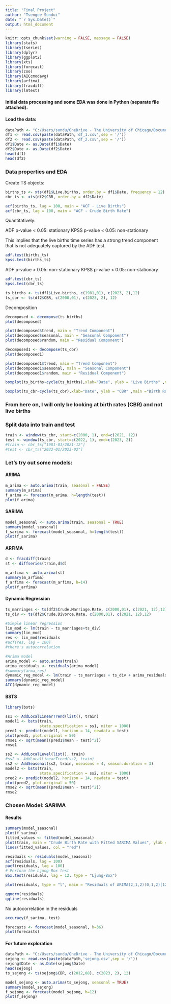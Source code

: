 ---
title: "Final Project"
author: "Tsengee Sundui"
date: "`r Sys.Date()`"
output: html_document
---

```{r setup, include=FALSE}
knitr::opts_chunk$set(warning = FALSE, message = FALSE)
library(stats)
library(tseries)
library(dplyr)
library(ggplot2)
library(xts)
library(forecast)
library(zoo)
library(AICcmodavg)
library(arfima)
library(fracdiff)
library(lmtest)
```

#### Initial data processing and some EDA was done in Python (separate file attached).

#### Load the data:
```{r}
dataPath <- "C:/Users/sundu/OneDrive - The University of Chicago/Documents/Spring 2023/Time Series"
df1 <- read.csv(paste(dataPath,'df_1.csv',sep = '/'))
df2 <- read.csv(paste(dataPath,'df_2.csv',sep = '/'))
df1$Date <- as.Date(df1$Date)
df2$Date <- as.Date(df2$Date)
head(df1)
head(df2)
```
### Data properties and EDA
Create TS objects:
```{r}
births_ts <- xts(df1$Live.births, order.by = df1$Date, frequency = 12)
cbr_ts <- xts(df2$CBR, order.by = df2$Date)
```

```{r}
acf(births_ts, lag = 100, main = "ACF - Live Births")
acf(cbr_ts, lag = 100, main = "ACF - Crude Birth Rate")
```
Quantitatively:

ADF p-value < 0.05: stationary
KPSS p-value < 0.05: non-stationary

This implies that the live births time series has a strong trend component that is not adequately captured by the ADF test.
```{r}
adf.test(births_ts)
kpss.test(births_ts)
```

ADF p-value > 0.05: non-stationary
KPSS p-value < 0.05: non-stationary
```{r}
adf.test(cbr_ts)
kpss.test(cbr_ts)
```

```{r}
ts_births <- ts(df1$Live.births, c(1981,01), c(2023, 2),12)
ts_cbr <- ts(df2$CBR, c(2000,01), c(2023, 2), 12)
```

Decomposition
```{r}
decomposed <- decompose(ts_births)
plot(decomposed)

plot(decomposed$trend, main = "Trend Component")
plot(decomposed$seasonal, main = "Seasonal Component")
plot(decomposed$random, main = "Residual Component")
```

```{r}
decomposed1 <- decompose(ts_cbr)
plot(decomposed1)

plot(decomposed1$trend, main = "Trend Component")
plot(decomposed1$seasonal, main = "Seasonal Component")
plot(decomposed1$random, main = "Residual Component")
```

```{r}
boxplot(ts_births~cycle(ts_births),xlab="Date", ylab = "Live Births" ,main ="Monthly Births from 1981 - 2023")
```
```{r}
boxplot(ts_cbr~cycle(ts_cbr),xlab="Date", ylab = "CBR" ,main ="Birth Rates from 2000 - 2023")
```



### From here on, I will only be looking at birth rates (CBR) and not live births
### Split data into train and test 
```{r}
train <- window(ts_cbr, start=c(2000, 1), end=c(2021, 12))
test <- window(ts_cbr, start=c(2022, 1), end=c(2023, 2))
#train <- cbr_ts["1981-01/2021-12"]
#test <- cbr_ts["2022-01/2023-02"]
```

### Let's try out some models:

#### ARIMA
```{r}
m_arima <- auto.arima(train, seasonal = FALSE)
summary(m_arima)
f_arima <- forecast(m_arima, h=length(test))
plot(f_arima)
```

#### SARIMA
```{r}
model_seasonal <- auto.arima(train, seasonal = TRUE)
summary(model_seasonal)
f_sarima <- forecast(model_seasonal, h=length(test))
plot(f_sarima)
```

#### ARFIMA
```{r}
d <- fracdiff(train)
st <- diffseries(train,d$d) 

m_arfima <- auto.arima(st)
summary(m_arfima)
f_arfima <- forecast(m_arfima, h=14)
plot(f_arfima)
```

#### Dynamic Regression
```{r}
ts_marriages <- ts(df2$Crude.Marriage.Rate, c(2000,01), c(2021, 12),12)
ts_div <- ts(df2$Crude.Divorce.Rate, c(2000,01), c(2021, 12),12)

#Simple linear regression
lin_mod <- lm(train ~ ts_marriages+ts_div)
summary(lin_mod)
res <- lin_mod$residuals
#acf(res, lag = 100) 
#there's autocorrelation

#Arima model
arima_model <- auto.arima(train)
arima_residuals <- residuals(arima_model)
#summary(arma_res)
dynamic_reg_model <- lm(train ~ ts_marriages + ts_div + arima_residuals)
summary(dynamic_reg_model)
AIC(dynamic_reg_model)
```


#### BSTS
```{r}
library(bsts)
```


```{r}
ss1 <- AddLocalLinearTrend(list(), train)
model1 <- bsts(train,
               state.specification = ss1, niter = 1000)
pred1 <- predict(model1, horizon = 14, newdata = test)
plot(pred1, plot.original = 50)
rmse1 <- sqrt(mean((pred1$mean - test)^2))
rmse1
```

```{r}
ss2 <- AddLocalLevel(list(), train)
#ss2 <- AddLocalLinearTrend(ss2, train)
ss2 <- AddSeasonal(ss2, train, nseasons = 4, season.duration = 3)
model2 <- bsts(train,
               state.specification = ss2, niter = 1000)
pred2 <- predict(model2, horizon = 14, newdata = test)
plot(pred2, plot.original = 50)
rmse2 <- sqrt(mean((pred2$mean - test)^2))
rmse2
```

### Chosen Model: SARIMA
#### Results
```{r}
summary(model_seasonal)
plot(f_sarima)
fitted_values <- fitted(model_seasonal)
plot(train, main = "Crude Birth Rate with Fitted SARIMA Values", ylab = "Value", xlab = "Time")
lines(fitted_values, col = "red")
```

```{r}
residuals <- residuals(model_seasonal)
acf(residuals, lag = 100)
pacf(residuals, lag = 100)
# Perform the Ljung-Box test
Box.test(residuals, lag = 12, type = "Ljung-Box")

plot(residuals, type = "l", main = "Residuals of ARIMA(2,1,2)(0,1,2)[12]")

qqnorm(residuals)
qqline(residuals)
```
No autocorrelation in the residuals


```{r}
accuracy(f_sarima, test)
```
```{r}
forecasts <- forecast(model_seasonal, h=36)
plot(forecasts)
```

#### For future exploration 
```{r}
dataPath <- "C:/Users/sundu/OneDrive - The University of Chicago/Documents/Spring 2023/Time Series"
sejong <- read.csv(paste(dataPath,'sejong.csv',sep = '/'))
sejong$Date <- as.Date(sejong$Date)
head(sejong)
ts_sejong <- ts(sejong$CBR, c(2012,08), c(2023, 2), 12)
```
```{r}
model_sejong <- auto.arima(ts_sejong, seasonal = TRUE)
summary(model_sejong)
f_sejong <- forecast(model_sejong, h=12)
plot(f_sejong)
```